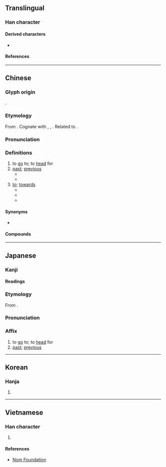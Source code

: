 {{also|徃|住}}
{{character info/new}}
==Translingual==
{{stroke order|strokes=8}}

===Han character===
{{Han char|rn=60|rad=彳|as=05|sn=8|four=20214|canj=HOYG|ids=⿰彳主}}

====Derived characters====
* {{l|mul|[[𠉫]], [[𠗤]], [[𢛛]], [[𣶂]], [[暀]], [[𥆜]], [[𫃮]], [[𬻯]], [[𭈕]], [[𥯂]], [[𮤵]], [[𤷮]]}}

====References====
{{Han ref|kx=0365.320|dkj=10073|dj=0685.230|hdz=20817.060|uh=5F80}}

----

==Chinese==
{{zh-forms|alt=徃}}

===Glyph origin===
{{Han etym}}
{{Han compound|彳|𡉚|ls=psc|c1=s|c2=p}}.
<!--
fix broken link
㞷
https://en.wiktionary.org/wiki/%E3%9E%B7#Chinese
-->

===Etymology===
From {{inh|zh|sit-pro|*s-wa-ŋ||to go; to come}}. Cognate with {{cog|my|ဝင်||to come in; to enter}}, {{cog|bo|འོང||to come}}, {{m|bo|ཡོང||to come}}. Related to {{och-l|于|to go}}.

===Pronunciation===
{{zh-pron
|m=wǎng,wàng,1n=Standard Chinese and Beijing dialect,2n=Beijing dialect
|m_note=wàng - used as a preposition, not used in compounds. Also written as {{l|zh|望}}
|m-s=wang3
|c=wong5
|c-t=
|g=uong3
|h=pfs=vông
|j=von2
|mb=
|md=uōng
|mn=óng/tw,xm,zz:éng
|mn_note=óng - literary; éng - vernacular
|mn-t=uang2
|w=2uaan
|x=uan3
|mc=y
|oc=y
|cat=v,prep
}}

===Definitions===
{{zh-hanzi}}

# to [[go]] to; to [[head]] for
# [[past]]; [[previous]]
#* {{zh-l|往事|past events}}
#* {{zh-l|往昔|in the past}}
# [[to]]; [[towards]]
#* {{zh-x|我 往 右 拐 的。|I turned right.}}
#* {{zh-x|不要 往 河 裡 扔 石頭。|Don't throw rocks '''into''' the river.}}
#* {{zh-x|他們 往 小 鎮 方向 去 了。|They made their way '''toward''' the town.}}

====Synonyms====
* {{zh-l|向}}

====Compounds====
{{zh-der|一來一往|一如既往|一往情深|一往無前|一往直前|不咎既往|不溯既往|不相來往|不相往來|交往|人來人往|人來客往|今來古往|令人神往|以往|以往鑒來|你來我往|來來往往|來往|倏來忽往|前塵往事|前往|勇往直前|南來北往|古往今來|向往|否往泰來|嚮往|夙心往志|夢往神遊|大來大往|寒來暑往|小往大來|已往|彰往察來|往事|往來|往來如織|往例|往初|往前|往古|往古來今|往哲|往常|往常間|往年|往往|往後|往復|往日|往昔|往時|往生|往生論|往者|往返|往還|徒勞往返|心嚮往之|心往神馳|心馳神往|悠然神往|意往神馳|拔來報往|數往知來|斷絕往來|既往不咎|日往月來|日浹往來|明來暗往|暑來寒往|暑往寒來|有來有往|泰來否往|無往不利|熙來攘往|獨來獨往|獨往|獨往獨來|發往|直來直往|知來藏往|知往鑒今|神往|禮尚往來|禮節往來|繼往開來|英姿邁往|英特邁往|虛往實歸|親往|觀往知來|躬往|迎來送往|送往事居|送往迎來|通往|過往|過此以往|邁往|鑑往知來|鑒往知來|長此以往|飛往}}

{{zh-cat|Beginning}}

----

==Japanese==

===Kanji===
{{ja-kanji|grade=5|rs=彳05}}

====Readings====
{{ja-readings
|goon=おう<わう
|kanon=おう<わう
|kun=い-く, いにしえ-, さき-に, ゆ-く
}}

===Etymology===
{{ja-kanjitab|おう|yomi=on}}
From {{der|ja|ltc|sort=おう|-}} {{ltc-l|往}}.

===Pronunciation===
{{ja-pron|おう|y=on}}

===Affix===
{{ja-pos|affix|おう|hhira=わう}}

# to [[go]] to; to [[head]] for
# [[past]]; [[previous]]

----

==Korean==

===Hanja===
{{ko-hanja|hangeul=왕|eumhun=|rv=wang|mr=wang|y=wang}}

# {{rfdef|ko|sort=彳05}}

----

==Vietnamese==

===Han character===
{{vi-hantu|rs=彳05|[[vãng]], [[vạng]], [[vảng]], [[vởn]], [[váng]], [[vãn]]}}

# {{rfdef|vi|sort=彳05}}

====References====
* [http://nomfoundation.org/common/nom_details.php?codepoint=5F80 Nom Foundation]